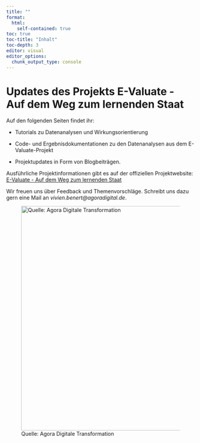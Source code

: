 ---
title: ""
format: 
  html: 
    self-contained: true
toc: true
toc-title: "Inhalt"
toc-depth: 3
editor: visual
editor_options: 
  chunk_output_type: console
---

# Updates des Projekts E-Valuate - Auf dem Weg zum lernenden Staat

Auf den folgenden Seiten findet ihr:

-   Tutorials zu Datenanalysen und Wirkungsorientierung

-   Code- und Ergebnisdokumentationen zu den Datenanalysen aus dem E-Valuate-Projekt

-   Projektupdates in Form von Blogbeiträgen.

Ausführliche Projektinformationen gibt es auf der offiziellen Projektwebsite: [E-Valuate - Auf dem Weg zum lernenden Staat](https://www.agoradigital.de/projekte/e-valuate)

Wir freuen uns über Feedback und Themenvorschläge. Schreibt uns dazu gern eine Mail an *vivien.benert\@agoradigital.de*.

![Quelle: Agora Digitale Transformation](Grafik1_Politisches-Ziel-zu-Gesellschaftlicher-Veraenderung.jpg){fig-align="left" width="600"}

